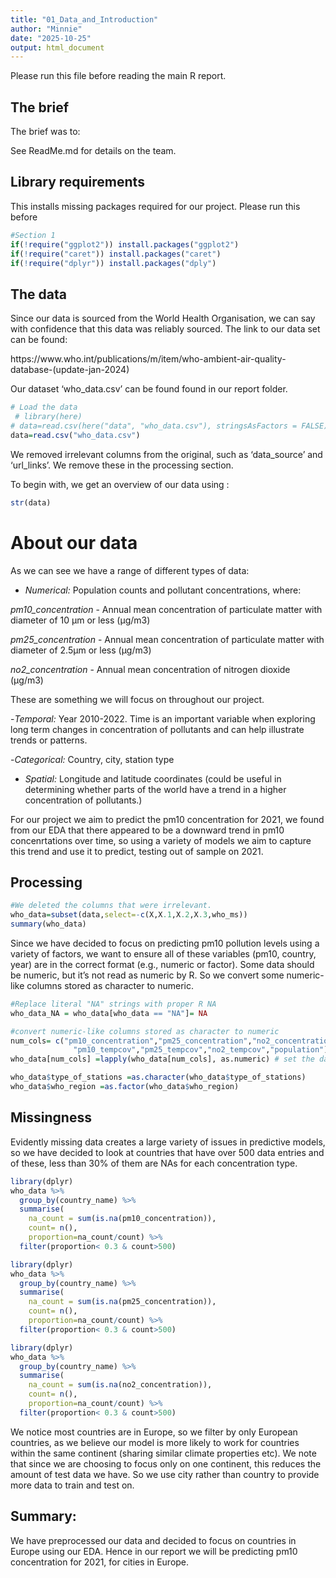 ```yaml
---
title: "01_Data_and_Introduction"
author: "Minnie"
date: "2025-10-25"
output: html_document
---
```


Please run this file before reading the main R report. 

## The brief

The brief was to:




See ReadMe.md for details on the team.

## Library requirements

This installs missing packages required for our project. Please run this before 


```r
#Section 1
if(!require("ggplot2")) install.packages("ggplot2")
if(!require("caret")) install.packages("caret")
if(!require("dplyr")) install.packages("dply")
```


## The data

Since our data is sourced from the World Health Organisation, we can say with confidence that this data was reliably sourced.
The link to our data set can be found: 

https://www.who.int/publications/m/item/who-ambient-air-quality-database-(update-jan-2024)

Our dataset 'who_data.csv' can be found found in our report folder. 

```r
# Load the data 
 # library(here)
# data=read.csv(here("data", "who_data.csv"), stringsAsFactors = FALSE)
data=read.csv("who_data.csv")
```
We removed irrelevant columns from the original, such as 'data_source' and 'url_links'. We remove these in the processing section. 

To begin with, we get an overview of our data using :
```r
str(data)
```

# About our data

As we can see we have a range of different types of data:

- *Numerical:* Population counts and pollutant concentrations, where:

*pm10_concentration* - Annual mean concentration of particulate matter with diameter of 10 μm or less (µg/m3)

*pm25_concentration* - Annual mean concentration of particulate matter with diameter of 2.5μm or less (µg/m3)

*no2_concentration* - Annual mean concentration of nitrogen dioxide (µg/m3)

These are something we will focus on throughout our project. 

-*Temporal:* Year 2010-2022. Time is an important variable when exploring long term changes in concentration of pollutants and can help illustrate trends or patterns.

-*Categorical:* Country, city, station type

- *Spatial:* Longitude and latitude coordinates (could be useful in determining whether  parts of the world have a trend in a higher concentration of pollutants.)

For our project we aim to predict the pm10 concentration for 2021, we found from our EDA that there appeared to be a downward trend in pm10 concenrtations over time, so using a variety of models we aim to capture this trend and use it to predict, testing out of sample on 2021.

## Processing 

```r
#We deleted the columns that were irrelevant.
who_data=subset(data,select=-c(X,X.1,X.2,X.3,who_ms))
summary(who_data)
```

Since we have decided to focus on predicting pm10 pollution levels using a variety of factors, we want to ensure all of these variables (pm10, country, year) are in the correct format (e.g., numeric or factor).
Some data should be numeric, but it's not read as numeric by R. So we convert some numeric-like columns stored as character to numeric.

```r
#Replace literal "NA" strings with proper R NA 
who_data_NA = who_data[who_data == "NA"]= NA

#convert numeric-like columns stored as character to numeric
num_cols= c("pm10_concentration","pm25_concentration","no2_concentration",
              "pm10_tempcov","pm25_tempcov","no2_tempcov","population")
who_data[num_cols] =lapply(who_data[num_cols], as.numeric) # set the data as numeric

who_data$type_of_stations =as.character(who_data$type_of_stations)
who_data$who_region =as.factor(who_data$who_region)
```

## Missingness

Evidently missing data creates a large variety of issues in predictive models, so we have decided to look at countries that have over 500 data entries and of these, less than 30% of them are NAs for each concentration type. 

```r
library(dplyr)
who_data %>%
  group_by(country_name) %>%
  summarise(
    na_count = sum(is.na(pm10_concentration)),
    count= n(),
    proportion=na_count/count) %>%
  filter(proportion< 0.3 & count>500)
```

```r
library(dplyr)
who_data %>%
  group_by(country_name) %>%
  summarise(
    na_count = sum(is.na(pm25_concentration)),
    count= n(),
    proportion=na_count/count) %>%
  filter(proportion< 0.3 & count>500)
```

```r
library(dplyr)
who_data %>%
  group_by(country_name) %>%
  summarise(
    na_count = sum(is.na(no2_concentration)),
    count= n(),
    proportion=na_count/count) %>%
  filter(proportion< 0.3 & count>500)
```

We notice most countries are in Europe, so we filter by only European countries, as we believe our model is more likely to work for countries within the same continent (sharing similar climate properties etc). We note that since we are choosing to focus only on one continent, this reduces the amount of test data we have. So we use city rather than country to provide more data to train and test on. 


## Summary:
We have preprocessed our data and decided to focus on countries in Europe using our EDA. Hence in our report we will be predicting pm10 concentration for 2021, for cities in Europe. 

